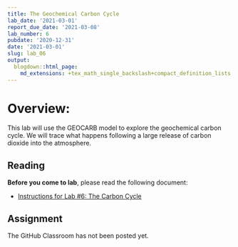 ```yaml
---
title: The Geochemical Carbon Cycle
lab_date: '2021-03-01'
report_due_date: '2021-03-08'
lab_number: 6
pubdate: '2020-12-31'
date: '2021-03-01'
slug: lab_06
output:
  blogdown::html_page:
    md_extensions: +tex_math_single_backslash+compact_definition_lists
---
```

# Overview:

This lab will use the GEOCARB model to explore the geochemical carbon cycle. We will trace what happens following a large release of carbon dioxide into the atmosphere.

## Reading

**Before you come to lab**, please read the following document:

* [Instructions for Lab #6: The Carbon Cycle](/lab_docs/lab_06_instructions){target="_blank"}

## Assignment

The GitHub Classroom has not been posted yet.
